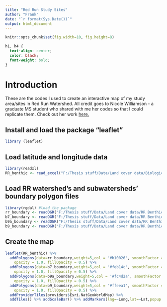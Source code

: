 ```yaml
---
title: "Red Run Study Sites"
author: "Frank"
date: "`r format(Sys.Date())`"
output: html_document
---
```


```r
knitr::opts_chunk$set(fig.width=10, fig.height=8)
```

```css
h1, h4 {
  text-align: center;
  color: black;
  font-weight: bold;
}
```

# Introduction

These are the codes I used to create an interactive map of my study area/sites in Red Run Watershed. All credit goes to Nicole Williamson - a graduate MS student who shared with me her codes so that I could replicate them. Check out her work [here.](https://williamson-nicole.github.io/Towson_Williamson/ "Nicole the GOAT")

## Install and load the package "leaflet"

```r
library (leaflet)
```

## Load latitude and longitude data

```r
library(readxl)
RR_benthic <- read_excel("F:/Thesis stuff/Data/Land cover data/Biological Sites/Benthos Site.xls")
```

## Load RR watershed's and subwatersheds' boundary polygon files

```r
library(rgdal) #load the package
rr_boundary <- readOGR("F:/Thesis stuff/Data/Land cover data/RR Benthic Sites Raster/RR Site 1/layers/globalwatershed.shp",GDAL1_integer64_policy = T)
b7_boundary <- readOGR("F:/Thesis stuff/Data/Land cover data/RR Benthic Sites Raster/RR Site 7/layers/globalwatershed.shp")
b9a_boundary <- readOGR("F:/Thesis stuff/Data/Land cover data/RR Benthic Sites Raster/RR Site 9A/layers/globalwatershed.shp")
b9_boundary <- readOGR("F:/Thesis stuff/Data/Land cover data/RR Benthic Sites Raster/RR Site 9/layers/globalwatershed.shp")
```

## Create the map

```r
leaflet(RR_benthic) %>% 
  addPolygons(data=rr_boundary,weight=5,col = '#b10026', smoothFactor = 0.5,
    opacity = 1.0, fillOpacity = 0.5) %>% 
  addPolygons(data=b7_boundary,weight=5,col = '#feb14c', smoothFactor = 0.5,
    opacity = 1.0, fillOpacity = 0.5) %>% 
  addPolygons(data=b9a_boundary,weight=5,col = '#fc4d2a', smoothFactor = 0.5,
    opacity = 1.0, fillOpacity = 0.5) %>% 
  addPolygons(data=b9_boundary,weight=5,col = '#ffeea1', smoothFactor = 0.5,
    opacity = 1.0, fillOpacity = 0.5) %>% 
  addProviderTiles(providers$Esri.NatGeoWorldMap) %>%
  addTiles() %>% addScaleBar() %>% addMarkers(lng=~Long,lat=~Lat,popup = ~ Site) 
```

